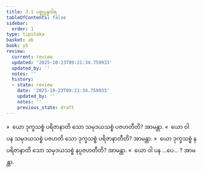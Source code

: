 ```yaml
---
title: 3.1 ပစ္စုပ္ပန္နဝါရ
tableOfContents: false
sidebar:
  order: 1
type: tipitaka
basket: ab
book: y5
review:
  current: review
  updated: '2025-10-23T09:21:34.759933'
  updated_by: ''
  notes: ''
  history:
  - state: review
    date: '2025-10-23T09:21:34.759933'
    updated_by: ''
    notes: ''
    previous_state: draft
---
```



<ReviewStatus review={frontmatter.review} showDetails={true} />

<HypothesisAnnotation frontmatter={frontmatter} />

<DynamicBreadcrumb />

<Division number="165" book="y5" e="ch" v="33" p="263">

<Paragraph number="793" book="y5">
»  ယော ဒုက္ခသစ္စံ ပရိဇာနာတိ သော သမုဒယသစ္စံ ပဇဟတီတိ? အာမန္တာ.
</Paragraph>

<Paragraph number="794" book="y5">
«  ယော ဝါ ပန သမုဒယသစ္စံ ပဇဟတိ သော ဒုက္ခသစ္စံ ပရိဇာနာတီတိ? အာမန္တာ.
</Paragraph>

<Paragraph number="795" book="y5">
»  ယော ဒုက္ခသစ္စံ န ပရိဇာနာတိ သော သမုဒယသစ္စံ နပ္ပဇဟတီတိ? အာမန္တာ.
</Paragraph>

<Paragraph number="796" book="y5">
«  ယော ဝါ ပန …ပေ… ? အာမန္တာ.
</Paragraph>
</Division>